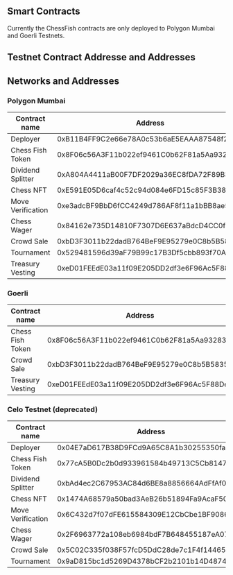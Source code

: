 ## Smart Contracts

Currently the ChessFish contracts are only deployed to Polygon Mumbai and Goerli Testnets.

## Testnet Contract Addresse and Addresses
## Networks and Addresses

### Polygon Mumbai

| Contract name    | Address                                                    |
|-------------------|----------------------------------------------------------------|
| Deployer          | 0xB11B4FF9C2e66e78A0c53b6aE5EAAA87548f2dE7                   |
| Chess Fish Token  | 0x8F06c56A3F11b022ef9461C0b62F81a5Aa93283f                   |
| Dividend Splitter | 0xA804A4411aB00F7DF2029a36EC8fDA72F89B3b9A                   |
| Chess NFT         | 0xE591E05D6caf4c52c94d084e6FD15c85F3B38C2d                   |
| Move Verification | 0xe3adcBF9BbD6fCC4249d786AF8f11a1bBB8ae526                   |
| Chess Wager       | 0x84162e735D14810F7307D6E637aBdcD4CC0f1A1e                   |
| Crowd Sale        | 0xbD3F3011b22dadB764BeF9E95279e0C8b5B58357                   |
| Tournament        | 0x529481596d39aF79B99c17B3Df5cbb893f70A565                   |
| Treasury Vesting  | 0xeD01FEEdE03a11f09E205DD2df3e6F96Ac5F88De                   |


### Goerli

| Contract name    | Address                                                    |
|------------------|----------------------------------------------------------------|
| Chess Fish Token | 0x8F06c56A3F11b022ef9461C0b62F81a5Aa93283f                   |
| Crowd Sale       | 0xbD3F3011b22dadB764BeF9E95279e0C8b5B58357                   |
| Treasury Vesting | 0xeD01FEEdE03a11f09E205DD2df3e6F96Ac5F88De                   |


### Celo Testnet (deprecated) 

| Contract name    | Address                                                    |
|-------------------|----------------------------------------------------------------|
| Deployer          | 0x04E7aD617B38D9FCd9A65C8A1b30255350faC8C6                   |
| Chess Fish Token  | 0x77cA5B0Dc2b0d933961584b49713C5Cb814735B8                   |
| Dividend Splitter | 0xbAd4ec2C67953AC84d6BE8a8856664AdFfAf0131                   |
| Chess NFT         | 0x1474A68579a50bad3AeB26b51894Fa9AcaF50d3B                   |
| Move Verification | 0x6C432d7f07dFE615584309E12CbCbe1BF9086627                   |
| Chess Wager       | 0x2F6963772a108eb6984bdF7B648455187eA07Ef5                   |
| Crowd Sale        | 0x5C02C335f038F57fcD5DdC28de7c1F4f144658F2                   |
| Tournament        | 0x9aD815bc1d5269D4378bCF2b2101b14D4874cE09                   |
